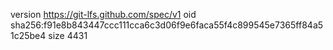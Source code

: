 version https://git-lfs.github.com/spec/v1
oid sha256:f91e8b843447ccc111cca6c3d06f9e6faca55f4c899545e7365ff84a51c25be4
size 4431
